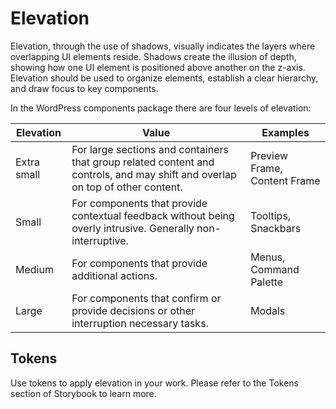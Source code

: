 
<Meta title="Foundations/Design Language/Elevation" name="page" />

# Elevation

Elevation, through the use of shadows, visually indicates the layers where overlapping UI elements reside. Shadows create the illusion of depth, showing how one UI element is positioned above another on the z-axis. Elevation should be used to organize elements, establish a clear hierarchy, and draw focus to key components.

In the WordPress components package there are four levels of elevation:

<table>
	<thead>
		<tr>
			<th>Elevation</th>
			<th>Value</th>
			<th>Examples</th>
		</tr>
	</thead>
	<tbody>
		<tr>
			<td>Extra small</td>
			<td>For large sections and containers that group related content and controls, and may shift and overlap on top of other content.</td>
			<td>Preview Frame, Content Frame</td>
		</tr>
		<tr>
			<td>Small</td>
			<td>For components that provide contextual feedback without being overly intrusive. Generally non-interruptive.</td>
			<td>Tooltips, Snackbars</td>
		</tr>
		<tr>
			<td>Medium</td>
			<td>For components that provide additional actions.</td>
			<td>Menus, Command Palette</td>
		</tr>
		<tr>
			<td>Large</td>
			<td>For components that confirm or provide decisions or other interruption necessary tasks.</td>
			<td>Modals</td>
		</tr>
	</tbody>
</table>

## Tokens

Use tokens to apply elevation in your work. Please refer to the Tokens section of Storybook to learn more.

